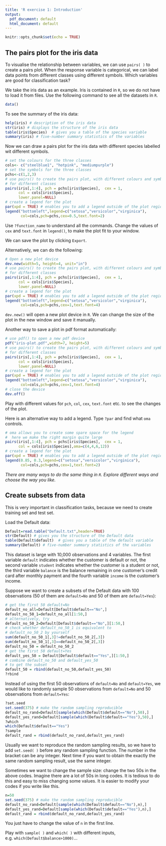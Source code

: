 ```yaml
---
title: 'R exercise 1: Introduction'
output:
  pdf_document: default
  html_document: default
---
```


```r
knitr::opts_chunk$set(echo = TRUE)
```

## The pairs plot for the iris data

To visualise the relationship between variables, we can use `pairs( )` to create a pairs plot. When the response variable is categorical, we can label data points from different classes using different symbols. Which variables are good for classification task?

We take the iris data as an example. Iris is contained in `R`, so we do not have to load it from files. Use the following command to see all the datasets in `R`. 
```r
data()
```

To see the summary of the iris data:
```r
help(iris) # description of the iris data
str(iris) # displays the structure of the iris data
table(iris$Species)  # gives you a table of the species variable
summary(iris) # five-number summary statistics of the variables
```

Now we can draw a pairs plot for the iris data with different species labelled wit different symbols.
```r
# set the colours for the three classes
cols<- c("steelblue1", "hotpink", "mediumpurple")  
# set the symbols for the three classes
pchs<-c(1,2,3)
# use pairs() to create the pairs plot, with different colours and symbols 
# for different classes
pairs(iris[,1:4], pch = pchs[iris$Species],  cex = 1,
      col = cols[iris$Species],
      lower.panel=NULL)
# create a legend for the plot 
par(xpd = TRUE) # enables you to add a legend outside of the plot region
legend("bottomleft",legend=c("setosa","versicolor","virginica"),
       col=cols,pch=pchs,cex=0.5,text.font=2)
```

Use `?function_name` to understand all the commands. Change the values of `cex` and `text.font` in `legend()`, to make the plot fit to your window.

We can save the plot by clicking `Export`. 

Alternatively, we can do the following:
```r
# Open a new plot device
dev.new(width=5, height=4, unit="in") 
# use pairs() to create the pairs plot, with different colours and symbols 
# for different classes
pairs(iris[,1:4], pch = pchs[iris$Species],  cex = 1,
      col = cols[iris$Species],
      lower.panel=NULL)
# create a legend for the plot 
par(xpd = TRUE) # enables you to add a legend outside of the plot region
legend("bottomleft",legend=c("setosa","versicolor","virginica"),
       col=cols,pch=pchs,cex=1,text.font=4)
```

`dev.new()` will open a new plot device in `R`. We can change the size of the plot in the new window and save it manually.

Another way to save a plot in pdf format automatically:
```r
# use pdf() to open a new pdf device
pdf("iris-plot.pdf",width=7, height=5)
# use pairs() to create the pairs plot, with different colours and symbols 
# for different classes
pairs(iris[,1:4], pch = pchs[iris$Species],  cex = 1,
      col = cols[iris$Species],
      lower.panel=NULL)
# create a legend for the plot 
par(xpd = TRUE) # enables you to add a legend outside of the plot region
legend("bottomleft",legend=c("setosa","versicolor","virginica"),
       col=cols,pch=pchs,cex=1,text.font=4)
# close the device       
dev.off()
```

Play with different values for `pch`, `col`, `cex`, `text.font` etc. to see the changes of the plot.

Here is an alternative way to add a legend. Type `?par` and find what `oma` controls.
```r
# oma allows you to create some spare space for the legend
#  here we make the right margin quite large
pairs(iris[,1:4], pch = pchs[iris$Species],  cex = 1,
      col = cols[iris$Species],oma=c(4,4,6,12))
# create a legend for the plot
par(xpd = TRUE) # enables you to add a legend outside of the plot region
legend(0.85, 0.3,legend=c("setosa","versicolor","virginica"),
       col=cols,pch=pchs,cex=1,text.font=2)
```


*There are many ways to do the same thing in `R`. Explore different ways and choose the way you like.*

## Create subsets from data
This is very important in classification tasks, because we need to create training set and test set.

Load the Default data:
```r
Default=read.table("Default.txt",header=TRUE)
str(Default) # gives you the structure of the Default data
table(Default$default)  # gives you a table of the default variable
summary(Default) # five-number summary statistics of the variables
```

This dataset is large with 10,000 observations and 4 variables. The first variable `default` indicates whether the customer is default or not, the second variable `student` indicates whether the customer is a student or not, the third variable `balance` is the balance remaining in one customer's credit card after monthly payment and the fourth variable `income` is the customer's income.

Suppose we want to create a subsets of the Default data with 100 observations (50 of them are `default=No` and 50 of them are `default=Yes`):
```r
# get the first 50 default=No
default_no_all=Default[Default$default=="No",]
default_no_50_1=default_no_all[1:50,]
# alternatively, try
default_no_50_2=Default[Default$default=="No",][1:50,]
# check whether default_no_50_1 is equivalent to 
# default_no_50_2 by yourself
sum(default_no_50_1[,3]!=default_no_50_2[,3])
sum(default_no_50_1[,3]==default_no_50_2[,3])
default_no_50 = default_no_50_2
# get the first 50 default=Yes
default_yes_50 = Default[Default$default=="Yes",][1:50,]
# combine default_no_50 and default_yes_50 
# to get the subset
default_50 = rbind(default_no_50,default_yes_50) 
?rbind
```

Instead of using the first 50 observations of `default=No` and `default=Yes`, we would like to randomly sample 50 observations from `default=No` and 50 observations from `default=Yes`:
```r
?set.seed
set.seed(375) # make the random sampling reproducible
default_no_rand=Default[sample(which(Default$default=="No"),50),]
default_yes_rand=Default[sample(which(Default$default=="Yes"),50),]
?which
which(Default$default=="Yes")
?sample
default_rand = rbind(default_no_rand,default_yes_rand)
```

Usually we want to reproduce the random sampling results, so we have to add `set.seed( )` before any random sampling function. The number in the bracket can be any integer. Next time if you want to obtain the exactly the same random sampling result, use the same integer. 

Sometimes we want to change the sample size: change the two 50s in the above codes. Imagine there are a lot of 50s in long codes. It is tedious to do this and easy to miss changing some values. It is easier to modify your codes if you write like this.
```r
n=50
set.seed(375) # make the random sampling reproducible
default_no_rand=Default[sample(which(Default$default=="No"),n),]
default_yes_rand=Default[sample(which(Default$default=="Yes"),n),]
default_rand = rbind(default_no_rand,default_yes_rand)
```

You just have to change the value of `n` in the first line.

Play with `sample( )` and `which( )` with different inputs, e.g. `which(Default$balance>1000)`...